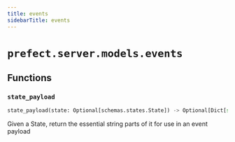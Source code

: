 ```yaml
---
title: events
sidebarTitle: events
---
```


# `prefect.server.models.events`

## Functions

### `state_payload`

```python
state_payload(state: Optional[schemas.states.State]) -> Optional[Dict[str, str]]
```


Given a State, return the essential string parts of it for use in an
event payload

